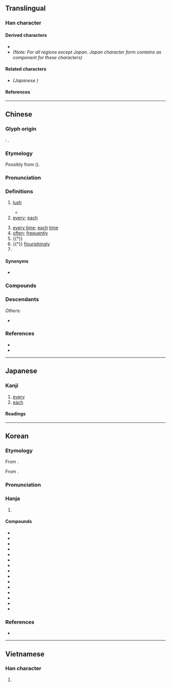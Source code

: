 {{also|毎}}
{{character info}}
==Translingual==
{{stroke order|strokes=7}}
{{ja-forms|[[毎]]|每|每}}

===Han character===
{{Han char|rn=80|rad=毋|as=03|sn=7|four=80507|canj=OWYI|ids=⿱𠂉母}}

====Derived characters====
* {{l|mul|[[𠳨]], [[㙁]], [[娒]], [[挴]], [[𤞦]], [[晦]], [[脢]], [[烸]], [[𤙩]], [[珻]], [[畮]], [[䀲]], [[𬑲]], [[𬒐]], [[䊈]], [[䋦]]([[𫄩]]), [[𧋟]], [[誨]]([[诲]]), [[踇]], [[酶]], [[鋂]], [[䩈]], [[𩊱]], [[䱕]], [[黣]], [[𠜮]], [[勄]], [[𠧩]], [[䋣]], [[毓]], [[緐]], [[莓]], [[䍙]], [[痗]], [[𫂂]], [[霉]], [[𫵾]], [[𢙽]], [[𣒫]]}}
* <big>{{l|mul|sc=Hani|[[侮]], [[悔]], [[海]], [[梅]], [[敏]]}}</big> ''(Note: For all regions except Japan. Japan character form contains <font size=5>{{l|mul|毎}}</font> as component for these characters)''

====Related characters====
* <font size=5>{{l|mul|[[毎]]}}</font> ''(Japanese {{w|shinjitai}})''

====References====
{{Han ref|kx=0589.020|dkj=16725|dj=0981.030|hdz=42381.020|uh=6BCF}}

----

==Chinese==
{{zh-forms}}

===Glyph origin===
{{Han etym}}
''{{w|Shuowen}}'': {{Han compound|屮|母|ls=psc|c1=s|c2=p}}.

===Etymology===
Possibly from {{der|zh|mkh-pro|*muuj||cardinal number one}} ({{zh-ref|Schuessler, 2007}}).

===Pronunciation===
{{zh-pron
|m=měi
|dg=мый2
|c=mui5
|h=pfs=mî
|md=muōi
|mn=xm,qz,tw:múi/zz:bóe
|mn-t=muê2
|w=3me,2'me
|mc=1
|oc=1
|ma=y
|cat=pron,adv,pn
}}{{attention|zh}}

===Definitions===
{{zh-hanzi}}

# {{zh-obsolete}} [[lush]]
#* {{zh-x|原田 每-每，舍{shě} 其 舊 而 新 是 謀。|'''Lush''' are the fields! The old are about to be discarded; the new are being planned (or "making a plan"). (Ominous song heard before the {{w|Battle of Chengpu}}, precise meaning debated.)|ref=Zuozhuan}}
# [[every]]; [[each]]
#: {{zh-x|每日|every day; daily}}
#: {{zh-x|每次|every time}}
# [[every time]]; [[each]] [[time]]
# [[often]]; [[frequently]]
# {{†}} {{zh-alt-form|們|''[[plural]] [[marker]]''}}
# {{†}} [[flourishingly]]
# {{surname|zh}}

====Synonyms====
* {{s|every}} {{zh-l|各}}

===Compounds===
{{zh-der|咱每|俺每|每戰皆北|每朝逐日|每隔|每日逐朝|每夜|我每|每日|每逢|每況愈下|每回|每次|每朝每日|每下愈況|每天|每人|每當|每每|每年|每常間|每位|每事問|每戰必勝|每飯不忘|每常|逐朝每日|每兩}}

===Descendants===
{{CJKV||まい|매|mỗi}}
''Others'':
* {{desc|vi|mọi|bor=1}}

===References===
* {{R:yue:Hanzi}}
* {{thcwd|3290}}

{{zh-cat|Beginning|Elementary}}

----

==Japanese==
{{ja-kanji forms|毎|每}}

===Kanji===
{{ja-kanji|grade=|rs=毋03|shin=毎}}

# [[every]]
# [[each]]

====Readings====
{{ja-readings
|on=まい, ばい
|kun=つね-
}}

----

==Korean==

===Etymology===
From {{der|ko|ltc|-}} {{ltc-l|每|id=1}}. {{hanja-hunmong|ᄆᆡ|moy|雜語}}

From {{der|ko|ltc|-}} {{ltc-l|每|id=2}}. {{hanja-hunmong|ᄆᆡ〯|mǒy|雜語}}

===Pronunciation===
{{ko-hanja-pron|매|mɛː|메|me̞ː|alt=ː}}

===Hanja===
{{ko-hanja-search}}
{{ko-hanja|매양|매}}

# {{hanja form of|매|[[always]]; [[every]]}}

====Compounds====
{{der-top3|Compounds}}
* {{ko-l|매년|每年}}
* {{ko-l|매일|每日}}
* {{ko-l|매주|每週}}
* {{ko-l|매월|每月}}
* {{ko-l|매사|每事}}
* {{ko-l|매번|每番}}
* {{ko-l|매시|每時}}
* {{ko-l|매초|每秒}}
* {{ko-l|매회|每回}}
* {{ko-l|매상|每常}}
* {{ko-l|매세|每歲}}
* {{ko-l|매분|每分}}
* {{ko-l|매차|每次}}
* {{ko-l|매양|每樣}}
* {{ko-l|매매|每每}}
{{der-bottom}}

===References===
* {{R:hanjadoc|5698}}

----

==Vietnamese==

===Han character===
{{vi-readings|reading=mỗi, mọi, mủi|rs=毋03}}

# {{rfdef|vi|sort=毋03}}